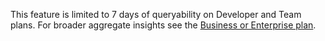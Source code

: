 <Note>

This feature is limited to 7 days of queryability on Developer and Team plans. For broader aggregate insights see the <a href="https://sentry.io/pricing/" target="_blank">Business or Enterprise plan</a>.

</Note>
